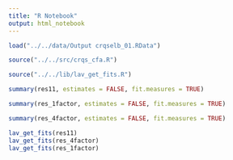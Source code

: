 ```yaml
---
title: "R Notebook"
output: html_notebook
---
```


```r
load("../../data/Output crqselb_01.RData")
```

```r
source("../../src/crqs_cfa.R")
```

```r
source("../../lib/lav_get_fits.R")
```


```r
summary(res11, estimates = FALSE, fit.measures = TRUE)
```

```r
summary(res_1factor, estimates = FALSE, fit.measures = TRUE)
```

```r
summary(res_4factor, estimates = FALSE, fit.measures = TRUE)
```

```r
lav_get_fits(res11)
lav_get_fits(res_4factor)
lav_get_fits(res_1factor)
```

